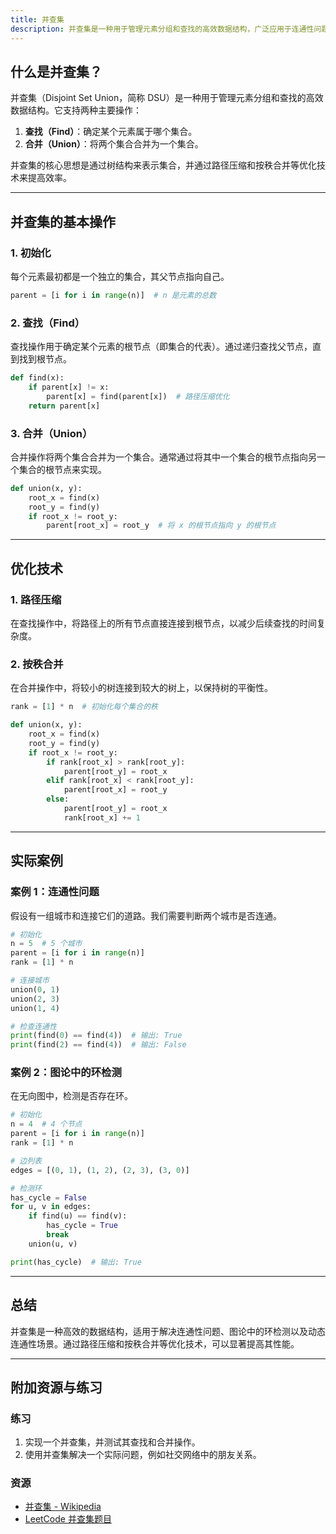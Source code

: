```yaml
---
title: 并查集
description: 并查集是一种用于管理元素分组和查找的高效数据结构，广泛应用于连通性问题、图论和动态连通性场景。
---
```


## 什么是并查集？

并查集（Disjoint Set Union，简称 DSU）是一种用于管理元素分组和查找的高效数据结构。它支持两种主要操作：
1. **查找（Find）**：确定某个元素属于哪个集合。
2. **合并（Union）**：将两个集合合并为一个集合。

并查集的核心思想是通过树结构来表示集合，并通过路径压缩和按秩合并等优化技术来提高效率。

---

## 并查集的基本操作

### 1. 初始化
每个元素最初都是一个独立的集合，其父节点指向自己。

```python
parent = [i for i in range(n)]  # n 是元素的总数
```

### 2. 查找（Find）
查找操作用于确定某个元素的根节点（即集合的代表）。通过递归查找父节点，直到找到根节点。

```python
def find(x):
    if parent[x] != x:
        parent[x] = find(parent[x])  # 路径压缩优化
    return parent[x]
```

### 3. 合并（Union）
合并操作将两个集合合并为一个集合。通常通过将其中一个集合的根节点指向另一个集合的根节点来实现。

```python
def union(x, y):
    root_x = find(x)
    root_y = find(y)
    if root_x != root_y:
        parent[root_x] = root_y  # 将 x 的根节点指向 y 的根节点
```

---

## 优化技术

### 1. 路径压缩
在查找操作中，将路径上的所有节点直接连接到根节点，以减少后续查找的时间复杂度。

### 2. 按秩合并
在合并操作中，将较小的树连接到较大的树上，以保持树的平衡性。

```python
rank = [1] * n  # 初始化每个集合的秩

def union(x, y):
    root_x = find(x)
    root_y = find(y)
    if root_x != root_y:
        if rank[root_x] > rank[root_y]:
            parent[root_y] = root_x
        elif rank[root_x] < rank[root_y]:
            parent[root_x] = root_y
        else:
            parent[root_y] = root_x
            rank[root_x] += 1
```

---

## 实际案例

### 案例 1：连通性问题
假设有一组城市和连接它们的道路。我们需要判断两个城市是否连通。

```python
# 初始化
n = 5  # 5 个城市
parent = [i for i in range(n)]
rank = [1] * n

# 连接城市
union(0, 1)
union(2, 3)
union(1, 4)

# 检查连通性
print(find(0) == find(4))  # 输出: True
print(find(2) == find(4))  # 输出: False
```

### 案例 2：图论中的环检测
在无向图中，检测是否存在环。

```python
# 初始化
n = 4  # 4 个节点
parent = [i for i in range(n)]
rank = [1] * n

# 边列表
edges = [(0, 1), (1, 2), (2, 3), (3, 0)]

# 检测环
has_cycle = False
for u, v in edges:
    if find(u) == find(v):
        has_cycle = True
        break
    union(u, v)

print(has_cycle)  # 输出: True
```

---

## 总结

并查集是一种高效的数据结构，适用于解决连通性问题、图论中的环检测以及动态连通性场景。通过路径压缩和按秩合并等优化技术，可以显著提高其性能。

---

## 附加资源与练习

### 练习
1. 实现一个并查集，并测试其查找和合并操作。
2. 使用并查集解决一个实际问题，例如社交网络中的朋友关系。

### 资源
- [并查集 - Wikipedia](https://en.wikipedia.org/wiki/Disjoint-set_data_structure)
- [LeetCode 并查集题目](https://leetcode.com/tag/union-find/)